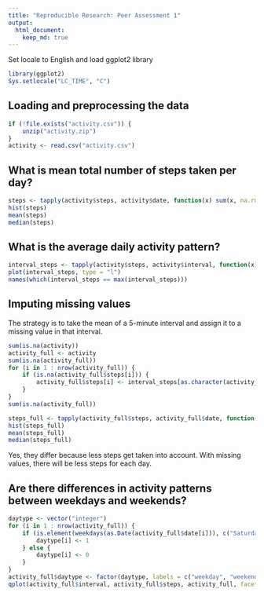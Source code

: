 ```yaml
---
title: "Reproducible Research: Peer Assessment 1"
output: 
  html_document:
    keep_md: true
---
```


Set locale to English and load ggplot2 library
```r
library(ggplot2)
Sys.setlocale("LC_TIME", "C")
```

## Loading and preprocessing the data
```r
if (!file.exists("activity.csv")) {
    unzip("activity.zip")
}
activity <- read.csv("activity.csv")
```


## What is mean total number of steps taken per day?
```r
steps <- tapply(activity$steps, activity$date, function(x) sum(x, na.rm = TRUE))
hist(steps)
mean(steps)
median(steps)
```


## What is the average daily activity pattern?
```r
interval_steps <- tapply(activity$steps, activity$interval, function(x) mean(x, na.rm = TRUE))
plot(interval_steps, type = "l")
names(which(interval_steps == max(interval_steps)))
```


## Imputing missing values

The strategy is to take the mean of a 5-minute interval and assign it to a missing value in that interval.

```r
sum(is.na(activity))
activity_full <- activity
sum(is.na(activity_full))
for (i in 1 : nrow(activity_full)) {
    if (is.na(activity_full$steps[i])) {
        activity_full$steps[i] <- interval_steps[as.character(activity_full$interval[i])]
    }
}
sum(is.na(activity_full))

steps_full <- tapply(activity_full$steps, activity_full$date, function(x) sum(x, na.rm = TRUE))
hist(steps_full)
mean(steps_full)
median(steps_full)
```

Yes, they differ because less steps get taken into account. With missing values, there will be less steps for each day.


## Are there differences in activity patterns between weekdays and weekends?
```r
daytype <- vector("integer")
for (i in 1 : nrow(activity_full)) {
    if (is.element(weekdays(as.Date(activity_full$date[i])), c("Saturday", "Sunday"))) {
        daytype[i] <- 1
    } else {
        daytype[i] <- 0
    }
}
activity_full$daytype <- factor(daytype, labels = c("weekday", "weekend"))
qplot(activity_full$interval, activity_full$steps, activity_full, facets = . ~ daytype, geom = "line")

```